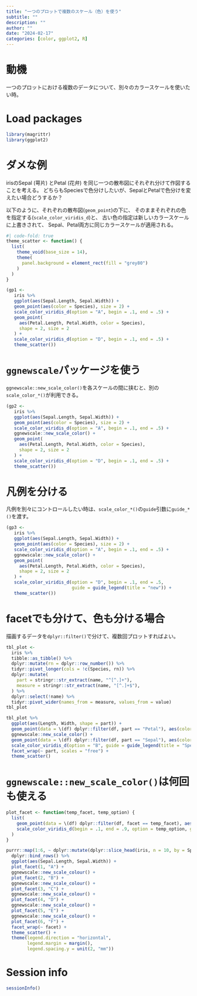 ```yaml
---
title: "一つのプロットで複数のスケール（色）を使う"
subtitle: ""
description: ""
author: ""
date: "2024-02-17"
categories: [color, ggplot2, R]
---
```


# 動機
一つのプロットにおける複数のデータについて、別々のカラースケールを使いたい時。

# Load packages
```r
library(magrittr)
library(ggplot2)
```

# ダメな例
irisのSepal (萼片) とPetal (花弁) を同じ一つの散布図にそれぞれ分けて作図することを考える。
どちらもSpeciesで色分けしたいが、SepalとPetalで色分けを変えたい場合どうするか？

以下のように、それぞれの散布図(`geom_point`)の下に、
そのままそれぞれの色を指定する(`scale_color_viridis_d`)と、
古い色の指定は新しいカラースケールに上書きされて、
Sepal、Petal両方に同じカラースケールが適用される。

```r
#| code-fold: true
theme_scatter <- function() {
  list(
    theme_void(base_size = 14),
    theme(
      panel.background = element_rect(fill = "grey80")
    )
  )
}
```

```r
(gp1 <-
   iris %>%
   ggplot(aes(Sepal.Length, Sepal.Width)) +
   geom_point(aes(color = Species), size = 2) +
   scale_color_viridis_d(option = "A", begin = .1, end = .5) +
   geom_point(
     aes(Petal.Length, Petal.Width, color = Species),
     shape = 2, size = 2
   ) +
   scale_color_viridis_d(option = "D", begin = .1, end = .5) +
   theme_scatter())
```

# `ggnewscale`パッケージを使う

`ggnewscale::new_scale_color()`を各スケールの間に挟むと、別の`scale_color_*()`が利用できる。

```r
(gp2 <-
   iris %>%
   ggplot(aes(Sepal.Length, Sepal.Width)) +
   geom_point(aes(color = Species), size = 2) +
   scale_color_viridis_d(option = "A", begin = .1, end = .5) +
   ggnewscale::new_scale_color() +
   geom_point(
     aes(Petal.Length, Petal.Width, color = Species),
     shape = 2, size = 2
   ) +
   scale_color_viridis_d(option = "D", begin = .1, end = .5) +
   theme_scatter())
```

# 凡例を分ける

凡例を別々にコントロールしたい時は、`scale_color_*()`の`guide`引数に`guide_*()`を渡す。

```r
(gp3 <-
   iris %>%
   ggplot(aes(Sepal.Length, Sepal.Width)) +
   geom_point(aes(color = Species), size = 2) +
   scale_color_viridis_d(option = "A", begin = .1, end = .5) +
   ggnewscale::new_scale_color() +
   geom_point(
     aes(Petal.Length, Petal.Width, color = Species),
     shape = 2, size = 2
   ) +
   scale_color_viridis_d(option = "D", begin = .1, end = .5,
                         guide = guide_legend(title = "new")) +
   theme_scatter())
```

# facetでも分けて、色も分ける場合

描画するデータを`dplyr::filter()`で分けて、複数回プロットすればよい。

```r
tbl_plot <-
  iris %>%
  tibble::as_tibble() %>%
  dplyr::mutate(rn = dplyr::row_number()) %>%
  tidyr::pivot_longer(cols = !c(Species, rn)) %>%
  dplyr::mutate(
    part = stringr::str_extract(name, "^[^.]+"),
    measure = stringr::str_extract(name, "[^.]+$"),
  ) %>%
  dplyr::select(!name) %>%
  tidyr::pivot_wider(names_from = measure, values_from = value)
tbl_plot

tbl_plot %>%
  ggplot(aes(Length, Width, shape = part)) +
  geom_point(data = \(df) dplyr::filter(df, part == "Petal"), aes(color = Species)) +
  ggnewscale::new_scale_color() +
  geom_point(data = \(df) dplyr::filter(df, part == "Sepal"), aes(color = Species)) +
  scale_color_viridis_d(option = "B", guide = guide_legend(title = "Species for Sepal")) +
  facet_wrap(~ part, scales = "free") +
  theme_scatter()
```

# `ggnewscale::new_scale_color()`は何回も使える

```r
plot_facet <- function(temp_facet, temp_option) {
  list(
    geom_point(data = \(df) dplyr::filter(df, facet == temp_facet), aes(color = Species)),
    scale_color_viridis_d(begin = .1, end = .9, option = temp_option, guide = guide_legend(title = temp_option))
  )
}

purrr::map(1:6, ~ dplyr::mutate(dplyr::slice_head(iris, n = 10, by = Species), facet = .x)) %>%
  dplyr::bind_rows() %>%
  ggplot(aes(Sepal.Length, Sepal.Width)) +
  plot_facet(1, "A") +
  ggnewscale::new_scale_colour() +
  plot_facet(2, "B") +
  ggnewscale::new_scale_colour() +
  plot_facet(3, "C") +
  ggnewscale::new_scale_colour() +
  plot_facet(4, "D") +
  ggnewscale::new_scale_colour() +
  plot_facet(5, "E") +
  ggnewscale::new_scale_colour() +
  plot_facet(6, "F") +
  facet_wrap(~ facet) +
  theme_scatter() +
  theme(legend.direction = "horizontal",
        legend.margin = margin(),
        legend.spacing.y = unit(2, "mm"))
```

# Session info
```r
sessionInfo()
```
